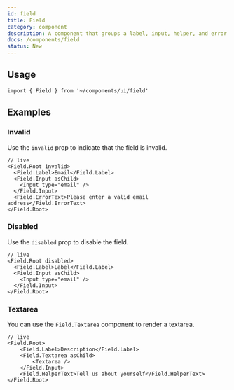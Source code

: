 ```yaml
---
id: field
title: Field
category: component
description: A component that groups a label, input, helper, and error text, ensuring accessibility.
docs: /components/field
status: New
---
```


<ComponentPlayground />

## Usage

```tsx
import { Field } from '~/components/ui/field'
```

## Examples

### Invalid

Use the `invalid` prop to indicate that the field is invalid.

```tsx
// live
<Field.Root invalid>
  <Field.Label>Email</Field.Label>
  <Field.Input asChild>
    <Input type="email" />
  </Field.Input>
  <Field.ErrorText>Please enter a valid email address</Field.ErrorText>
</Field.Root>
```

### Disabled

Use the `disabled` prop to disable the field.

```tsx
// live
<Field.Root disabled>
  <Field.Label>Label</Field.Label>
  <Field.Input asChild>
    <Input type="email" />
  </Field.Input>
</Field.Root>
```

### Textarea

You can use the `Field.Textarea` component to render a textarea.

```tsx
// live
<Field.Root>
    <Field.Label>Description</Field.Label>
    <Field.Textarea asChild>
        <Textarea />
    </Field.Input>
    <Field.HelperText>Tell us about yourself</Field.HelperText>
</Field.Root>
```




